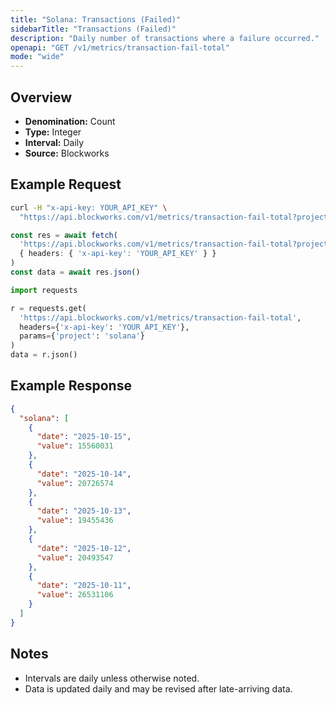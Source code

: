 ```yaml
---
title: "Solana: Transactions (Failed)"
sidebarTitle: "Transactions (Failed)"
description: "Daily number of transactions where a failure occurred."
openapi: "GET /v1/metrics/transaction-fail-total"
mode: "wide"
---
```


## Overview

- **Denomination:** Count
- **Type:** Integer
- **Interval:** Daily
- **Source:** Blockworks

## Example Request

<CodeGroup>

```bash cURL
curl -H "x-api-key: YOUR_API_KEY" \
  "https://api.blockworks.com/v1/metrics/transaction-fail-total?project=solana"
```

```typescript TypeScript
const res = await fetch(
  'https://api.blockworks.com/v1/metrics/transaction-fail-total?project=solana',
  { headers: { 'x-api-key': 'YOUR_API_KEY' } }
)
const data = await res.json()
```

```python Python
import requests

r = requests.get(
  'https://api.blockworks.com/v1/metrics/transaction-fail-total',
  headers={'x-api-key': 'YOUR_API_KEY'},
  params={'project': 'solana'}
)
data = r.json()
```

</CodeGroup>

## Example Response

```json
{
  "solana": [
    {
      "date": "2025-10-15",
      "value": 15560031
    },
    {
      "date": "2025-10-14",
      "value": 20726574
    },
    {
      "date": "2025-10-13",
      "value": 19455436
    },
    {
      "date": "2025-10-12",
      "value": 20493547
    },
    {
      "date": "2025-10-11",
      "value": 26531106
    }
  ]
}
```

## Notes
- Intervals are daily unless otherwise noted.
- Data is updated daily and may be revised after late-arriving data.